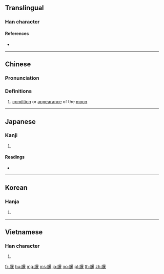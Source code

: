 {{also|蒙}}
==Translingual==

===Han character===
{{Han char|rn=74|rad=月|as=14|sn=18|four=74232|canj=BTBO|ids=⿰月蒙}}

====References====
* {{Han ref|kx=0507.030|dkj=14409|dj=0888.060|hdz=32115.080|uh=6726|ud=26406|bh=C261|bd=49761}}

----

==Chinese==
{{zh-forms}}

===Pronunciation===
{{zh-pron
|m=méng
|c=mung4
|mc=y
|oc=y
|ma=
|cat=n
}}

===Definitions===
# [[condition]] or [[appearance]] of the [[moon]]

----

==Japanese==

===Kanji===
{{ja-kanji|grade=|rs=月14}}

# {{defn|lang=ja|sort=月14}}

====Readings====
* {{ja-readings|on=[[ぼう]] (bō), [[もう]] (mō)|kun=[[おぼろ]] (oboro)}}

----

==Korean==

===Hanja===
{{ko-hanja|hangeul=몽|eumhun=|rv=mong|mr=mong|y=mong}}

# {{defn|lang=ko|sort=月14}}

----

==Vietnamese==

===Han character===
{{vi-hantu|[[mông]], [[mồng]]|rs=月14}}

# {{defn|lang=vi|sort=月14}}

[[fr:朦]]
[[hu:朦]]
[[mg:朦]]
[[ms:朦]]
[[ja:朦]]
[[no:朦]]
[[pl:朦]]
[[th:朦]]
[[zh:朦]]
